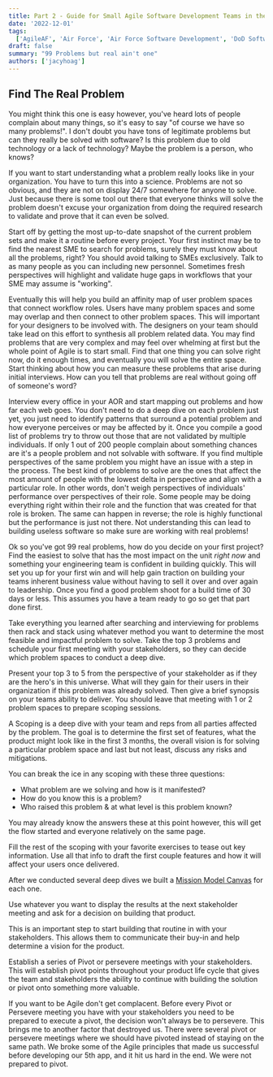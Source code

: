 ```yaml
---
title: Part 2 - Guide for Small Agile Software Development Teams in the Air Force
date: '2022-12-01'
tags:
  ['AgileAF', 'Air Force', 'Air Force Software Development', 'DoD Software Factory', '99 Problems']
draft: false
summary: "99 Problems but real ain't one"
authors: ['jacyhoag']
---
```


## Find The Real Problem

You might think this one is easy however, you've heard lots of people complain about many things, so it's easy to say "of course
we have so many problems!". I don't doubt you have tons of legitimate problems but can they really be solved with software? Is this
problem due to old technology or a lack of technology? Maybe the problem is a person, who knows?

If you want to start understanding what a problem really looks like in your organization. You have to turn this into a science.
Problems are not so obvious, and they are not on display 24/7 somewhere for anyone to solve. Just because there is some tool out there
that everyone thinks will solve the problem doesn't excuse your organization from doing the required research to validate
and prove that it can even be solved.

Start off by getting the most up-to-date snapshot of the current problem sets and make it a routine before every project.
Your first instinct may be to find the nearest SME to search for problems, surely they must know about all the problems, right?
You should avoid talking to SMEs exclusively. Talk to as many people as you can including new personnel. Sometimes fresh perspectives will highlight and validate
huge gaps in workflows that your SME may assume is "working".

Eventually this will help you build an affinity map of user problem spaces that connect workflow roles. Users have many problem spaces and some may overlap and then connect to other problem spaces.
This will important for your designers to be involved with. The designers on your team should take lead on this effort to synthesis all problem related data.
You may find problems that are very complex and may feel over whelming at first but the whole point of Agile is to start small. Find that one thing
you can solve right now, do it enough times, and eventually you will solve the entire space. Start thinking about how you can
measure these problems that arise during initial interviews. How can you tell that problems are real without going off of someone's word?

Interview every office in your AOR and start
mapping out problems and how far each web goes. You don't need to do a deep dive on each problem just yet, you just need
to identify patterns that surround a potential problem and how everyone perceives or may be affected by it. Once you compile
a good list of problems try to throw out those that are not validated by multiple
individuals. If only 1 out of 200 people complain about something chances are it's a people problem and not solvable with software.
If you find multiple perspectives of the same problem you might have an issue with a step in the process. The best kind of problems to solve
are the ones that affect the most amount of people with the lowest delta in perspective and align with a particular role.
In other words, don't weigh perspectives of individuals' performance over perspectives of their role. Some people may be doing everything right within
their role and the function that was created for that role is broken. The same can happen in reverse; the role is highly functional
but the performance is just not there. Not understanding this can lead to building useless software so make sure are working with real problems!

Ok so you've got 99 real problems, how do you decide on your first project? Find the easiest to solve that has the most impact on the unit
_right now_ and something your engineering team is confident in building quickly. This will set you up for your first win and will help gain traction
on building your teams inherent business value without having to sell it over and over again to leadership. Once you find a good
problem shoot for a build time of 30 days or less. This assumes you have a team ready to go so get that
part done first.

Take everything you learned after searching and interviewing for problems then rack and stack using whatever method you want to determine the
most feasible and impactful problem to solve. Take the top 3 problems and schedule your first meeting with your stakeholders,
so they can decide which problem spaces to conduct a deep dive.

Present your top 3 to 5 from the perspective of your stakeholder as if they are the hero's in this universe. What will they
gain for their users in their organization if this problem was already solved. Then give a brief synopsis on your teams
ability to deliver. You should leave that meeting with 1 or 2 problem spaces to prepare scoping sessions.

A Scoping is a deep dive with your team and reps from all parties affected by the problem. The goal is to determine the first set of features, what the product might look like in the first 3
months, the overall vision is for solving a particular problem space and last but not least, discuss any risks and mitigations.

You can break the ice in any scoping with these three questions:

- What problem are we solving and how is it manifested?
- How do you know this is a problem?
- Who raised this problem & at what level is this problem known?

You may already know the answers these at this point however, this will get the flow started and everyone relatively on the same page.

Fill the rest of the scoping with your favorite exercises to tease out key information. Use all that info to draft the first
couple features and how it will affect your users once delivered.

After we conducted several deep dives we built a [Mission Model Canvas](https://www.strategyzer.com/blog/posts/2016/2/24/the-mission-model-canvas-an-adapted-business-model-canvas-for-mission-driven-organizations 'MMC')
for each one.

Use whatever you want to display the results at the next stakeholder meeting and ask for a decision on building that product.

This is an important step to start building that routine in with your stakeholders. This allows them to communicate their buy-in and help determine a vision for the product.

Establish a series of Pivot or persevere meetings with your stakeholders. This will establish pivot points throughout your product life cycle
that gives the team and stakeholders the ability to continue with building the solution or pivot onto something more valuable.

If you want to be Agile don't get complacent. Before every Pivot or Persevere meeting you have with your stakeholders you
need to be prepared to execute a pivot, the decision won't always be to persevere. This brings me to another
factor that destroyed us. There were several pivot or persevere meetings where we should have pivoted instead of staying
on the same path. We broke some of the Agile principles that made us successful before developing our 5th app, and it hit us hard in the end. We were not prepared to pivot.
